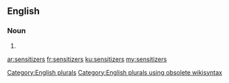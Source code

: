==English==

===Noun===
{{head|en}}

# {{plural of|sensitizer}}

[[Category:English plurals]][[Category:English plurals using obsolete wikisyntax]]

[[ar:sensitizers]]
[[fr:sensitizers]]
[[ku:sensitizers]]
[[my:sensitizers]]
